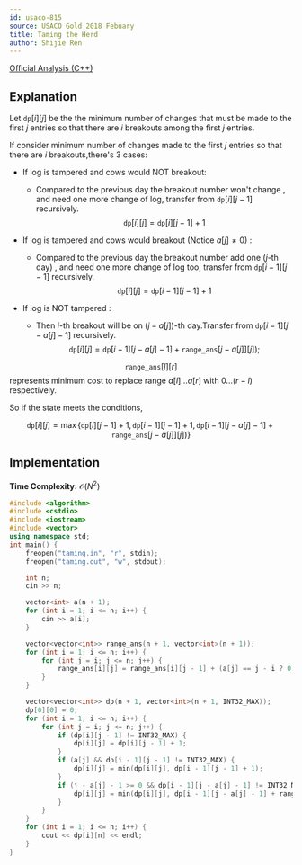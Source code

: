 ```yaml
---
id: usaco-815
source: USACO Gold 2018 Febuary
title: Taming the Herd
author: Shijie Ren
---
```


[Official Analysis (C++)](http://www.usaco.org/current/data/sol_taming_gold_feb18.html)

## Explanation

Let $\texttt{dp}[i][j]$ be the the minimum number of changes that must be made
to the first $j$ entries so that there are $i$ breakouts among the first $j$
entries.

If consider minimum number of changes made to the first $j$ entries so that
there are $i$ breakouts,there's 3 cases:

- If log is tampered and cows would NOT breakout:

  - Compared to the previous day the breakout number won't change , and need one
    more change of log, transfer from $\texttt{dp}[i][j-1]$ recursively.
    $$
    \texttt{dp}[i][j]=\texttt{dp}[i][j-1]+1
    $$

- If log is tampered and cows would breakout (Notice $a[j] \not = 0$) :

  - Compared to the previous day the breakout number add one ($j$-th day) , and
    need one more change of log too, transfer from $\texttt{dp}[i-1][j-1]$
    recursively.
    $$
    \texttt{dp}[i][j]=\texttt{dp}[i-1][j-1]+1
    $$

- If log is NOT tampered :
  - Then $i$-th breakout will be on $(j-a[j])$-th day.Transfer from
    $\texttt{dp}[i-1][j-a[j]-1]$ recursively.
    $$
    \texttt{dp}[i][j] = \texttt{dp}[i-1][j-a[j]-1]+\texttt{range\_ans}[j-a[j]][j]);
    $$

$$\texttt{range\_ans}[l][r]$$ represents minimum cost to replace range
$a[l]...a[r]$ with $0...(r-l)$ respectively.

So if the state meets the conditions,

$$
\texttt{dp}[i][j] = \max \{ \texttt{dp}[i][j-1]+1 ,\texttt{dp}[i-1][j-1]+1 ,\texttt{dp}[i-1][j-a[j]-1] + \texttt{range\_ans}[j-a[j]][j]) \}
$$

## Implementation

**Time Complexity:** $\mathcal{O}(N^2)$

<LanguageSection>

<CPPSection>

```cpp
#include <algorithm>
#include <cstdio>
#include <iostream>
#include <vector>
using namespace std;
int main() {
	freopen("taming.in", "r", stdin);
	freopen("taming.out", "w", stdout);

	int n;
	cin >> n;

	vector<int> a(n + 1);
	for (int i = 1; i <= n; i++) {
		cin >> a[i];
	}

	vector<vector<int>> range_ans(n + 1, vector<int>(n + 1));
	for (int i = 1; i <= n; i++) {
		for (int j = i; j <= n; j++) {
			range_ans[i][j] = range_ans[i][j - 1] + (a[j] == j - i ? 0 : 1);
		}
	}

	vector<vector<int>> dp(n + 1, vector<int>(n + 1, INT32_MAX));
	dp[0][0] = 0;
	for (int i = 1; i <= n; i++) {
		for (int j = i; j <= n; j++) {
			if (dp[i][j - 1] != INT32_MAX) {
				dp[i][j] = dp[i][j - 1] + 1;
			}
			if (a[j] && dp[i - 1][j - 1] != INT32_MAX) {
				dp[i][j] = min(dp[i][j], dp[i - 1][j - 1] + 1);
			}
			if (j - a[j] - 1 >= 0 && dp[i - 1][j - a[j] - 1] != INT32_MAX) {
				dp[i][j] = min(dp[i][j], dp[i - 1][j - a[j] - 1] + range_ans[j - a[j]][j]);
			}
		}
	}
	for (int i = 1; i <= n; i++) {
		cout << dp[i][n] << endl;
	}
}
```

</CPPSection>

</LanguageSection>
